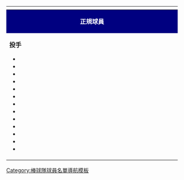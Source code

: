 {| class="toccolours" style="font-size: 95%;"
|-
! colspan="10" style="background-color: #ffffff; color: #000080; text-align: center;"| {{Tnavbar-header|'''[[臺北興富發棒球隊]]現役成員'''|臺北興富發棒球隊現役成員|plain=1}}
|-
| colspan="6" style="background-color: #000080; color: #ffffff; text-align: center;" width="440"| '''正規球員'''
| colspan="2" style="background-color: #000080; color: #ffffff; text-align: center;" width="215"| '''教練'''
| colspan="2" style="background-color: #000080; color: #ffffff; text-align: center;" width="155"| '''其他'''
|-
| valign="top" | 
'''投手'''
*{{player|6|ROC|[[林宇祥]]}}
*{{player|8|ROC|[[邱于洹]]}}
*{{player|12|ROC|[[陳智耀]]}}
*{{player|17|ROC|[[李峻旗]]}}
*{{player|19|ROC|[[黃偉仁]]}}
*{{player|26|ROC|[[朱尉銘]]}}
*{{player|20|ROC|[[吳培輝]]}}
*{{player|30|ROC|[[林天福]]}}
*{{player|37|ROC|[[林紹凱]]}}
*{{player|39|ROC|[[許峰賓(1985)|許峰賓]]}}
*{{player|47|ROC|[[胡垵戫]]}}
*{{player|57|ROC|[[王國進]]}}
*{{player|99|ROC|[[陳泰璋]]}}

| width="px" | 
| valign="top" |

'''捕手'''
*{{player|23|ROC|[[吳旭堡]]}}
*{{player|27|ROC|[[王政傑]]}}
*{{player|31|ROC|[[楊承翰]]}}


'''內野手'''
*{{player|3|ROC|[[邱俊文]]}}
*{{player|10|ROC|[[陳韋閔]]}}
*{{player|12|ROC|[[李建苳]]}}
*{{player|18|ROC|[[許爾航]]}}
*{{player|19|ROC|[[游年慶]]}}
*{{player|49|ROC|[[李政翰]]}}
*{{player|55|ROC|[[程重叡]]}}
*{{player|77|ROC|[[陳弘桂]]}}

| width="px" | 
| valign="top" | 

'''外野手'''
*{{player|11|ROC|[[吳家輝]]}}
*{{player|15|ROC|[[陳宗宏]]}}
*{{player|51|ROC|[[李祖岑]]}}
*{{player|52|ROC|[[楊家雄]]}}
*{{player|53|ROC|[[楊竣凱]]}}
*{{player|58|ROC|[[蔡昇峰]]}}

| width="px" |
| valign="top" |

'''總教練'''
*{{player|97|ROC|[[呂明賜]]}}
'''教練團'''
*{{player|15|ROC|[[陳宗宏]]}}（體能教練）
*{{player|——|ROC|[[郭勇志]]}}（投手教練）
*{{player|63|ROC|[[邱企彬]]}}（內野守備教練）
*{{player|——|ROC|[[黃煚隆]]}}（打擊教練）
|}<noinclude>
[[Category:棒球隊球員名單導航模板]]
</noinclude>
